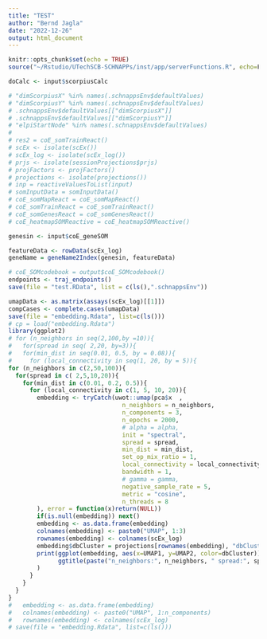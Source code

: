 ```yaml
---
title: "TEST"
author: "Bernd Jagla"
date: "2022-12-26"
output: html_document
---
```


```r
knitr::opts_chunk$set(echo = TRUE)
source("~/Rstudio/UTechSCB-SCHNAPPs/inst/app/serverFunctions.R", echo=F)

```

```r
doCalc <- input$scorpiusCalc
```

```r
# "dimScorpiusX" %in% names(.schnappsEnv$defaultValues)
# "dimScorpiusY" %in% names(.schnappsEnv$defaultValues)
# .schnappsEnv$defaultValues[["dimScorpiusX"]]
# .schnappsEnv$defaultValues[["dimScorpiusY"]]
# "elpiStartNode" %in% names(.schnappsEnv$defaultValues)
# 
# res2 = coE_somTrainReact()
# scEx <- isolate(scEx())
# scEx_log <- isolate(scEx_log())
# prjs <- isolate(sessionProjections$prjs)
# projFactors <- projFactors()
# projections <- isolate(projections())
# inp = reactiveValuesToList(input)
# somInputData = somInputData()
# coE_somMapReact = coE_somMapReact()
# coE_somTrainReact = coE_somTrainReact()
# coE_somGenesReact = coE_somGenesReact()
# coE_heatmapSOMReactive = coE_heatmapSOMReactive()

genesin <- input$coE_geneSOM

featureData <- rowData(scEx_log)
geneName = geneName2Index(genesin, featureData)

# coE_SOMcodebook = output$coE_SOMcodebook()
endpoints <- traj_endpoints()
save(file = "test.RData", list = c(ls(),".schnappsEnv"))


```

```r
umapData <- as.matrix(assays(scEx_log)[[1]])
compCases <- complete.cases(umapData)
save(file = "embedding.Rdata", list=c(ls()))
# cp = load("embedding.Rdata")
library(ggplot2)
# for (n_neighbors in seq(2,100,by =10)){
#   for(spread in seq( 2,20, by=3)){
#   for(min_dist in seq(0.01, 0.5, by = 0.08)){
#     for (local_connectivity in seq(1, 20, by = 5)){
for (n_neighbors in c(2,50,100)){
  for(spread in c( 2,5,10,20)){
    for(min_dist in c(0.01, 0.2, 0.5)){
      for (local_connectivity in c(1, 5, 10, 20)){
        embedding <- tryCatch(uwot::umap(pca$x  ,
                                n_neighbors = n_neighbors,
                                n_components = 3,
                                n_epochs = 2000,
                                # alpha = alpha,
                                init = "spectral",
                                spread = spread,
                                min_dist = min_dist,
                                set_op_mix_ratio = 1,
                                local_connectivity = local_connectivity,
                                bandwidth = 1,
                                # gamma = gamma,
                                negative_sample_rate = 5,
                                metric = "cosine",
                                n_threads = 8
        ), error = function(x)return(NULL))
        if(is.null(embedding)) next()
        embedding <- as.data.frame(embedding)
        colnames(embedding) <- paste0("UMAP", 1:3)
        rownames(embedding) <- colnames(scEx_log)
        embedding$dbCluster = projections[rownames(embedding), "dbCluster"]
        print(ggplot(embedding, aes(x=UMAP1, y=UMAP2, color=dbCluster)) + geom_point() + 
              ggtitle(paste("n_neighbors:", n_neighbors, " spread:", spread, " min_dist:", min_dist, " local_connectivity:", local_connectivity))
        )
      }
    }
  }
}
#   embedding <- as.data.frame(embedding)
#   colnames(embedding) <- paste0("UMAP", 1:n_components)
#   rownames(embedding) <- colnames(scEx_log)
# save(file = "embedding.Rdata", list=c(ls()))

```

